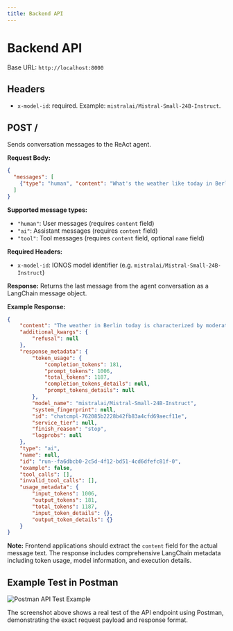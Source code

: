 ```yaml
---
title: Backend API
---
```


# Backend API

Base URL: `http://localhost:8000`

## Headers
- `x-model-id`: required. Example: `mistralai/Mistral-Small-24B-Instruct`.

## POST /
Sends conversation messages to the ReAct agent. 

**Request Body:**
```json
{
  "messages": [
    {"type": "human", "content": "What's the weather like today in Berlin?"}
  ]
}
```

**Supported message types:**
- `"human"`: User messages (requires `content` field)
- `"ai"`: Assistant messages (requires `content` field)  
- `"tool"`: Tool messages (requires `content` field, optional `name` field)

**Required Headers:**
- `x-model-id`: IONOS model identifier (e.g. `mistralai/Mistral-Small-24B-Instruct`)

**Response:**
Returns the last message from the agent conversation as a LangChain message object.

**Example Response:**
```json
{
    "content": "The weather in Berlin today is characterized by moderate rain with a temperature of 22.2°C (72.0°F). The humidity is 61%, and there is a slight breeze from the WSW at 17.3 km/h (10.7 mph). The sky is partly cloudy with 50% cloud cover. The wind chill feels like 20.0°C (68.0°F), and the heat index is also 20.0°C (68.0°F). The dew point is at 13.6°C (56.6°F), and visibility is good at 10 km (6 miles). The UV index is low at 1.1, and there are gusts of wind reaching up to 25.7 km/h (16.0 mph).",
    "additional_kwargs": {
        "refusal": null
    },
    "response_metadata": {
        "token_usage": {
            "completion_tokens": 181,
            "prompt_tokens": 1006,
            "total_tokens": 1187,
            "completion_tokens_details": null,
            "prompt_tokens_details": null
        },
        "model_name": "mistralai/Mistral-Small-24B-Instruct",
        "system_fingerprint": null,
        "id": "chatcmpl-762085b2228b42fb83a4cfd69aecf11e",
        "service_tier": null,
        "finish_reason": "stop",
        "logprobs": null
    },
    "type": "ai",
    "name": null,
    "id": "run--fa6dbcb0-2c5d-4f12-bd51-4cd6dfefc81f-0",
    "example": false,
    "tool_calls": [],
    "invalid_tool_calls": [],
    "usage_metadata": {
        "input_tokens": 1006,
        "output_tokens": 181,
        "total_tokens": 1187,
        "input_token_details": {},
        "output_token_details": {}
    }
}
```

**Note:** Frontend applications should extract the `content` field for the actual message text. The response includes comprehensive LangChain metadata including token usage, model information, and execution details.

## Example Test in Postman

![Postman API Test Example](/assets/testpayload.png)

The screenshot above shows a real test of the API endpoint using Postman, demonstrating the exact request payload and response format.
